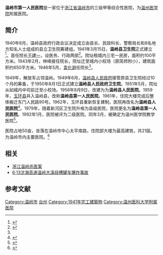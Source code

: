 {{coord|28.40546|121.34363|display=title}}
'''温岭市第一人民医院'''是一家位于[[浙江省|浙江省]][[温岭市|温岭市]]的三级甲等综合性医院，为[[温州医学院|温州医学院]]附属医院。

==简介==
1940年8月，温岭县政府行政会议决定成立由县长、民政科长、警察局长和8名地方知名人士组成的县立卫生院筹建组。1941年3月15日，'''温岭县卫生院'''正式建立<ref>{{Cite book|title=温州医科大学校史|last=温州医科大学校史编辑委员会编|first=|publisher=江苏凤凰科学技术出版社|year=2018.10|isbn=978-7-5537-9387-0|location=|pages=481}}</ref>。首任院长[[王建一|王建一]]，设医务、行政两部<ref>{{Cite book|title=中国名镇志丛书 泽国镇志|last=浙江省温岭市泽国镇志编纂委员会编|first=|publisher=北京：[[方志出版社|方志出版社]]|year=2017.12|isbn=978-7-5144-2388-4|location=|pages=297}}</ref>。院址租城内三宅一民房，面积约100平方米。1943年2月，林峰接任院长，院址迁至城内小校场（原简师附小），建筑面积约650平方米。1946年5月，[[袁化遐|袁化遐]]任院长<ref name=f />。

1949年，解放军占领温岭。1949年6月，[[温岭县人民政府|温岭县人民政府]]接管原县卫生院经过10个月的筹备，于1950年8月1日正式建立'''温岭县人民政府卫生院'''。1951年5月，院址从如城内中司前迁至小校场。1956年8月9日，改建为为'''温岭县人民医院'''。1959年，[[玉环县|玉环县]]并入温岭县，改称'''温岭县第一人民医院'''。1961年，住院大楼完成后整体搬迁东门人民路90号。1962年，玉环县重新恢复建制，医院再改名为'''温岭县人民医院'''<ref>{{Cite book|title=中医临证诀丛书 温岭市卫生志|last=温岭市卫生志编纂委员会编|first=|publisher=北京：中医古籍出版社|year=2009.03|isbn=7-80174-630-9|location=|pages=48-49}}</ref>。1979年，随着新河区卫生院升格为县级医院，医院更名为'''温岭县第一人民医院'''。1992年1月，医院被评为二级医院。同年3月，被确定为温州医学院教学医院<ref name=f>{{Cite book|title=中医临证诀丛书 温岭市卫生志|last=温岭市卫生志编纂委员会编|first=|publisher=北京：中医古籍出版社|year=2009.03|isbn=7-80174-630-9|location=|pages=116-118}}</ref>。

医院占地50亩，坐落在温岭市中心太平南路，住院部大楼为最高建筑，共21层。为温岭市内主要医院。<ref>{{cite web| language =zh-hans| publisher =温岭市第一人民医院| title =温岭市第一人民医院简介| url =http://www.wlyy.cn/yygk.aspx| author =| date =2010年4月15日| accessdate =| deadurl =yes| archiveurl =https://web.archive.org/web/20090323082105/http://www.wlyy.cn/yygk.aspx| archivedate =2009年3月23日}}</ref>

==相关 ==
*[[浙江温岭杀医案|浙江温岭杀医案]]
*[[6·13沈海高速温岭大溪段槽罐车爆炸事故|6·13沈海高速温岭大溪段槽罐车爆炸事故]]

==参考文献==
{{reflist}}
[[Category:温岭市|Category:温岭市]]
[[Category:台州医院|台州]]
[[Category:1941年完工建築物|Category:1941年完工建築物]]
[[Category:温州医科大学附属医院|Category:温州医科大学附属医院]]